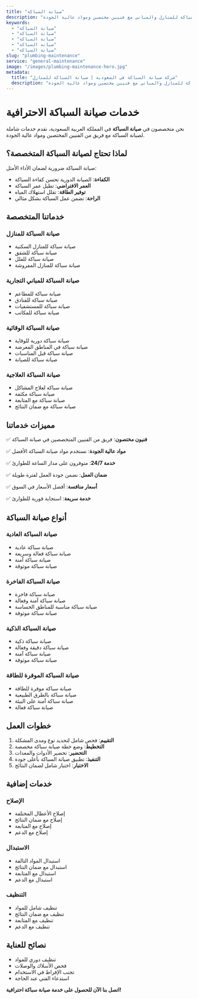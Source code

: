 ```yaml
---
title: "صيانة السباكة"
description: "خدمات صيانة السباكة للمنازل والمباني مع فنيين مختصين ومواد عالية الجودة"
keywords:
  - "صيانة السباكة"
  - "صيانة السباكة"
  - "صيانة السباكة"
  - "صيانة السباكة"
  - "صيانة السباكة"
slug: "plumbing-maintenance"
service: "general-maintenance"
image: "/images/plumbing-maintenance-hero.jpg"
metadata:
  title: "شركة صيانة السباكة في السعودية | صيانة السباكة للمنازل"
  description: "أفضل شركة صيانة سباكة في السعودية. خدمات صيانة السباكة للمنازل والمباني مع فنيين مختصين ومواد عالية الجودة."
---
```


# خدمات صيانة السباكة الاحترافية

نحن متخصصون في **صيانة السباكة** في المملكة العربية السعودية، نقدم خدمات شاملة لصيانة السباكة مع فريق من الفنيين المختصين ومواد عالية الجودة.

## لماذا تحتاج لصيانة السباكة المتخصصة؟

صيانة السباكة ضرورية لضمان الأداء الأمثل:

- **الكفاءة**: الصيانة الدورية تحسن كفاءة السباكة
- **العمر الافتراضي**: تطيل عمر السباكة
- **توفير الطاقة**: تقلل استهلاك المياه
- **الراحة**: تضمن عمل السباكة بشكل مثالي

## خدماتنا المتخصصة

### صيانة السباكة للمنازل
- صيانة سباكة للمنازل السكنية
- صيانة سباكة للشقق
- صيانة سباكة للفلل
- صيانة سباكة للمنازل المفروشة

### صيانة السباكة للمباني التجارية
- صيانة سباكة للمطاعم
- صيانة سباكة للفنادق
- صيانة سباكة للمستشفيات
- صيانة سباكة للمكاتب

### صيانة السباكة الوقائية
- صيانة سباكة دورية للوقاية
- صيانة سباكة في المناطق المعرضة
- صيانة سباكة قبل المناسبات
- صيانة سباكة للصيانة

### صيانة السباكة العلاجية
- صيانة سباكة لعلاج المشاكل
- صيانة سباكة مكثفة
- صيانة سباكة مع المتابعة
- صيانة سباكة مع ضمان النتائج

## مميزات خدماتنا

✅ **فنيون مختصون**: فريق من الفنيين المتخصصين في صيانة السباكة

✅ **مواد عالية الجودة**: نستخدم مواد صيانة السباكة الأفضل

✅ **خدمة 24/7**: متوفرون على مدار الساعة للطوارئ

✅ **ضمان العمل**: نضمن جودة العمل لفترة طويلة

✅ **أسعار منافسة**: أفضل الأسعار في السوق

✅ **خدمة سريعة**: استجابة فورية للطوارئ

## أنواع صيانة السباكة

### صيانة السباكة العادية
- صيانة سباكة عادية
- صيانة سباكة فعالة وسريعة
- صيانة سباكة آمنة
- صيانة سباكة موثوقة

### صيانة السباكة الفاخرة
- صيانة سباكة فاخرة
- صيانة سباكة آمنة وفعالة
- صيانة سباكة مناسبة للمناطق الحساسة
- صيانة سباكة موثوقة

### صيانة السباكة الذكية
- صيانة سباكة ذكية
- صيانة سباكة دقيقة وفعالة
- صيانة سباكة آمنة
- صيانة سباكة موثوقة

### صيانة السباكة الموفرة للطاقة
- صيانة سباكة موفرة للطاقة
- صيانة سباكة بالطرق الطبيعية
- صيانة سباكة آمنة على البيئة
- صيانة سباكة فعالة

## خطوات العمل

1. **التقييم**: فحص شامل لتحديد نوع ومدى المشكلة
2. **التخطيط**: وضع خطة صيانة سباكة مخصصة
3. **التحضير**: تحضير الأدوات والمعدات
4. **التنفيذ**: تطبيق صيانة السباكة بأعلى جودة
5. **الاختبار**: اختبار شامل لضمان النتائج

## خدمات إضافية

### الإصلاح
- إصلاح الأعطال المختلفة
- إصلاح مع ضمان النتائج
- إصلاح مع المتابعة
- إصلاح مع الدعم

### الاستبدال
- استبدال المواد التالفة
- استبدال مع ضمان النتائج
- استبدال مع المتابعة
- استبدال مع الدعم

### التنظيف
- تنظيف شامل للمواد
- تنظيف مع ضمان النتائج
- تنظيف مع المتابعة
- تنظيف مع الدعم

## نصائح للعناية

- تنظيف دوري للمواد
- فحص الأسلاك والوصلات
- تجنب الإفراط في الاستخدام
- استدعاء الفني عند الحاجة

**اتصل بنا الآن للحصول على خدمة صيانة سباكة احترافية!**
